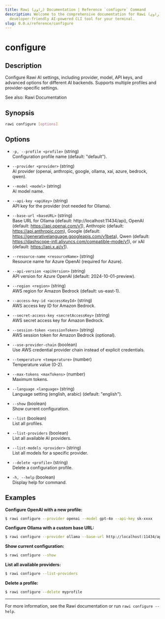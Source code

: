 ```yaml
---
title: Rawi (راوي) Documentation | Reference `configure` Command
description: Welcome to the comprehensive documentation for Rawi (راوي), a
  developer-friendly AI-powered CLI tool for your terminal.
slug: 0.0.x/reference/configure
---
```



<Clarity />

# configure

## Description

Configure Rawi AI settings, including provider, model, API keys, and advanced options for different AI backends. Supports multiple profiles and provider-specific settings.

See also: Rawi Documentation

## Synopsis

```bash
rawi configure [options]
```

## Options

* `-p, --profile <profile>` (string)\
  Configuration profile name (default: "default").

* `--provider <provider>` (string)\
  AI provider (openai, anthropic, google, ollama, xai, azure, bedrock, qwen).

* `--model <model>` (string)\
  AI model name.

* `--api-key <apiKey>` (string)\
  API key for the provider (not needed for Ollama).

* `--base-url <baseURL>` (string)\
  Base URL for Ollama (default: http://localhost:11434/api), OpenAI (default: https://api.openai.com/v1), Anthropic (default: https://api.anthropic.com), Google (default: https://generativelanguage.googleapis.com/v1beta), Qwen (default: https://dashscope-intl.aliyuncs.com/compatible-mode/v1), or xAI (default: https://api.x.ai/v1).

* `--resource-name <resourceName>` (string)\
  Resource name for Azure OpenAI (required for Azure).

* `--api-version <apiVersion>` (string)\
  API version for Azure OpenAI (default: 2024-10-01-preview).

* `--region <region>` (string)\
  AWS region for Amazon Bedrock (default: us-east-1).

* `--access-key-id <accessKeyId>` (string)\
  AWS access key ID for Amazon Bedrock.

* `--secret-access-key <secretAccessKey>` (string)\
  AWS secret access key for Amazon Bedrock.

* `--session-token <sessionToken>` (string)\
  AWS session token for Amazon Bedrock (optional).

* `--use-provider-chain` (boolean)\
  Use AWS credential provider chain instead of explicit credentials.

* `--temperature <temperature>` (number)\
  Temperature value (0-2).

* `--max-tokens <maxTokens>` (number)\
  Maximum tokens.

* `--language <language>` (string)\
  Language setting (english, arabic) (default: "english").

* `--show` (boolean)\
  Show current configuration.

* `--list` (boolean)\
  List all profiles.

* `--list-providers` (boolean)\
  List all available AI providers.

* `--list-models <provider>` (string)\
  List all models for a specific provider.

* `--delete <profile>` (string)\
  Delete a configuration profile.

* `-h, --help` (boolean)\
  Display help for command.

## Examples

**Configure OpenAI with a new profile:**

```bash
$ rawi configure --provider openai --model gpt-4o --api-key sk-xxxx
```

**Configure Ollama with a custom base URL:**

```bash
$ rawi configure --provider ollama --base-url http://localhost:11434/api
```

**Show current configuration:**

```bash
$ rawi configure --show
```

**List all available providers:**

```bash
$ rawi configure --list-providers
```

**Delete a profile:**

```bash
$ rawi configure --delete myprofile
```

***

For more information, see the Rawi documentation or run `rawi configure --help`.
